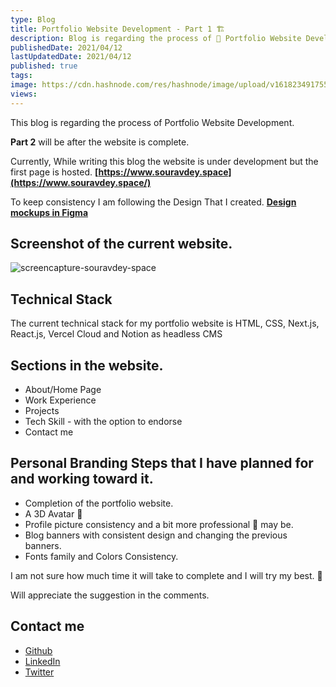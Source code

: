 ```yaml
---
type: Blog
title: Portfolio Website Development - Part 1 🏗️
description: Blog is regarding the process of 🚀 Portfolio Website Development
publishedDate: 2021/04/12
lastUpdatedDate: 2021/04/12
published: true
tags:
image: https://cdn.hashnode.com/res/hashnode/image/upload/v1618234917558/od3VEupH2.jpeg?w=1600&h=840&fit=crop&crop=entropy&auto=compress,format&format=webp
views:
---
```


This blog is regarding the process of Portfolio Website Development.

**Part 2** will be after the website is complete.

Currently, While writing this blog the website is under development but the first page is hosted.
**[https://www.souravdey.space](https://www.souravdey.space/)**

To keep consistency I am following the Design That I created.
**[Design mockups in Figma](https://www.figma.com/file/Qzqga1Cp5C7yFgvSTshqPk/hashnode-blog-card?node-id=592%3A82)**

## Screenshot of the current website.

![screencapture-souravdey-space](https://cdn.hashnode.com/res/hashnode/image/upload/v1618227619221/jd4BLPbZH.png)

## Technical Stack

The current technical stack for my portfolio website is HTML, CSS, Next.js, React.js, Vercel Cloud and Notion as headless CMS

## Sections in the website.

- About/Home Page
- Work Experience
- Projects
- Tech Skill - with the option to endorse
- Contact me

## Personal Branding Steps that I have planned for and working toward it.

- Completion of the portfolio website.
- A 3D Avatar 👦
- Profile picture consistency and a bit more professional 👔 may be.
- Blog banners with consistent design and changing the previous banners.
- Fonts family and Colors Consistency.

I am not sure how much time it will take to complete and I will try my best. 🤞

Will appreciate the suggestion in the comments.

## Contact me

- [Github](https://github.com/Souravdey777/)
- [LinkedIn](https://www.linkedin.com/in/souravdey777)
- [Twitter](https://twitter.com/Souravdey777)
